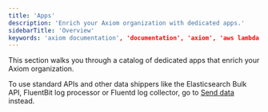 ```yaml
---
title: 'Apps'
description: 'Enrich your Axiom organization with dedicated apps.'
sidebarTitle: 'Overview'
keywords: 'axiom documentation', 'documentation', 'axiom', 'aws lambda', 'cloudflare workers', 'datadog migration', 'grafana', 'vercel', 'netlify'
---
```


This section walks you through a catalog of dedicated apps that enrich your Axiom organization.

To use standard APIs and other data shippers like the Elasticsearch Bulk API, FluentBit log processor or Fluentd log collector, go to [Send data](/send-data/ingest) instead.

<CardGroup>
  <Card
    title="AWS Lambda"
    href="/apps/lambda"
  >
  </Card>
  <Card
    title="AWS PrivateLink"
    href="/apps/aws-privatelink"
  >
  </Card>
  <Card
    title="Cloudflare Workers"
    href="/apps/cloudflare-workers"
  >
  </Card>
  <Card
    title="Cloudflare Logpush"
    href="/apps/cloudflare-logpush"
  >
  </Card>
    <Card
    title="Grafana"
    href="/apps/grafana"
  >
  </Card>
  <Card
    title="Hex"
    href="/apps/hex"
  >
  </Card>
  <Card
    title="Netlify"
    href="/apps/netlify"
  >
  </Card>
    <Card
    title="Tailscale"
    href="/apps/tailscale"
  >
  </Card>
    <Card
    title="Terraform"
    href="/apps/terraform"
  >
  </Card>
  <Card
    title="Vercel"
    href="/apps/vercel"
  >
  </Card>
</CardGroup>